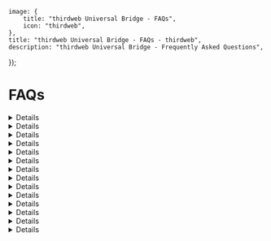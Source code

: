 
	image: {
		title: "thirdweb Universal Bridge - FAQs",
		icon: "thirdweb",
	},
	title: "thirdweb Universal Bridge - FAQs - thirdweb",
	description: "thirdweb Universal Bridge - Frequently Asked Questions",
});

# FAQs

<Details summary="What are the fees for Buy With Fiat?"> 
thirdweb does not charge any fees for buy with fiat. Any fees on onramping are based on the onramp provider. 
</Details>

<Details summary="What are the fees for Buy With Crypto?"> 
For buying with crypto or swap fees, thirdweb charges a 0.3% protocol fee. Developers may monetize their application by charging additional fees set through the dashboard.
</Details>

<Details summary="What does the term “network fees” refer to?"> 
Network fees, also referred to as miner fees, are paid to the miner for processing crypto transactions and securing the respective network. These fees do not go to thirdweb.
</Details>

<Details summary="What does Universal Bridge use to operate under the hood?"> 
Universal Bridge is an asset router that combines thirdweb's own onchain infrastructure with existing bridging and swapping protocols to find the optimal route for any given transaction. 
This can include intents, native bridges, third party bridges, cross-chain messaging protocols, thirdweb's custom bridges, and more. All routes are monitored and planned continuously for 
health, price, and speed to guarantee the best path every time. 
</Details>

<Details summary="Am I able to use Universal Bridge with other wallet infrastructure providers?"> 
Yes, Universal Bridge is designed to be agnostic to wallet infrastructure. You can use it with any wallet service. 
</Details>


<Details summary="Does Universal Bridge support Apple Pay or Google Pay?"> 
Apple Pay and Google Pay are supported through the onramp providers depending on region. Coinbase, Stripe, and Transak currently support Apple Pay. Transak supports Google Pay. [Learn more about the supported onramp providers.](/connect/pay/onramp-providers).
</Details>

<Details summary="What are the KYC requirements?">
Onramp options all require minimal KYC. This is done to comply with local regulations and to ensure the safety of our users.
Please note: onramping with Coinbase does not require KYC for a purchase below $500 with debit card. 
</Details>

<Details summary="What are your transaction limits for Buy With Fiat?"> 
We currently require a $1 minimum purchase for both stablecoin and non-stablecoin purchases through Buy With Fiat.

Our transaction maximum starts from $1500 per week for new users and can increase over time to $10,000 per week.
</Details>

<Details summary="What countries does Buy With Fiat support?"> 
**Buy With Fiat** is available 160+ countries. The following countries are _UNSUPPORTED_:

- Afghanistan
- Africa (All Countries)
- Belarus
- Bolivia
- China
- Cuba
- Colombia
- Haiti
- Honduras
- Iran
- Iraq
- Latvia
- Lebanon
- Myanmar
- Pakistan
- Qatar
- Russia
- Ukraine
- United Arab Emirates
- Venezuela
- Yemen

All United States are supported, excluding Hawaii.
</Details>

<Details summary="Does thirdweb offer direct onramping to tokens through Buy With Fiat?"> 
We offer direct onramping **internationally** to the following tokens:

- Mainnet (Ethereum)
- Avalanche
- Polygon

We offer direct onramping to the following tokens in the **US only**:

- ETH (Base)\*
- USDC (Ethereum)
- USDC (Polygon)\*
- USDC (Avalanche)\*
- USDC (Base)\*

All other tokens will require an additional Buy With Crypto step.

\* Not available in New York or the EU.
</Details>

<Details summary="How does KYC work with Buy With Fiat"> 
Users will be required to complete KYC verification for their first purchase using 'Buy with Fiat.' After that, no further KYC will be needed for future purchases on the same platform.
</Details>

<Details summary="What cryptocurrencies does Universal Bridge support?"> 
Universal Bridge can support any currency on our [supported chains](/connect/pay/supported-chains).
</Details>

<Details summary="How are cryptocurrency prices set in thirdweb Universal Bridge?"> 
Prices are set depending on the liquidity provider used to route your transaction.
</Details>

<Details summary="Does thirdweb Universal Bridge offer fiat payouts?"> 
Fiat payouts are not currently available.
</Details>


